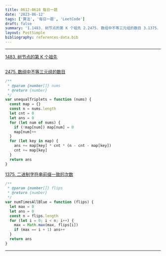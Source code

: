 ```yaml
---
title: 0612-0618 每日一题
date: '2023-06-12'
tags: ['算法', '每日一题', 'LeetCode']
draft: false
summary: '1.1483. 树节点的第 K 个祖先 2.2475. 数组中不等三元组的数目 3.1375. 二进制字符串前缀一致的次数'
layout: PostSimple
bibliography: references-data.bib
---
```


---

[1483. 树节点的第 K 个祖先](https://leetcode.cn/problems/kth-ancestor-of-a-tree-node/)

```js

```

[2475. 数组中不等三元组的数目](https://leetcode.cn/problems/number-of-unequal-triplets-in-array/submissions/)

```js
/**
 * @param {number[]} nums
 * @return {number}
 */
var unequalTriplets = function (nums) {
  const map = {}
  const n = nums.length
  let cnt = 0
  let ans = 0
  for (let num of nums) {
    if (!map[num]) map[num] = 0
    map[num]++
  }
  for (let key in map) {
    ans += map[key] * cnt * (n - cnt - map[key])
    cnt += map[key]
  }
  return ans
}
```

[1375. 二进制字符串前缀一致的次数](https://leetcode.cn/problems/number-of-times-binary-string-is-prefix-aligned/)

```js
/**
 * @param {number[]} flips
 * @return {number}
 */
var numTimesAllBlue = function (flips) {
  let max = 0
  let ans = 0
  const n = flips.length
  for (let i = 0; i < n; i++) {
    max = Math.max(max, flips[i])
    if (max == i + 1) ans++
  }
  return ans
}
```

---
